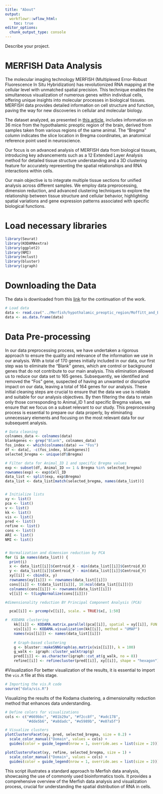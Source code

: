 ```yaml
---
title: "About"
output:
  workflowr::wflow_html:
    toc: true
editor_options:
  chunk_output_type: console
---
```

Describe your project.

# MERFISH Data Analysis

The molecular imaging technology MERFISH (Multiplexed Error-Robust Fluorescence In Situ Hybridization) has revolutionized RNA mapping at the cellular level with unmatched spatial precision. This technique enables the simultaneous visualization of numerous genes within individual cells, offering unique insights into molecular processes in biological tissues. MERFISH data provides detailed information on cell structure and function, paving the way for new discoveries in cellular and molecular biology.

The dataset analyzed, as presented in [this article](https://datadryad.org/stash/dataset/doi:10.5061/dryad.8t8s248), includes information on 36 mice from the hypothalamic preoptic region of the brain, derived from samples taken from various regions of the same animal. The "Bregma" column indicates the slice location in Bregma coordinates, an anatomical reference point used in neuroscience.

Our focus is on advanced analysis of MERFISH data from biological tissues, introducing key advancements such as a 12 Extended Layer Analysis method for detailed tissue structure understanding and a 3D clustering feature for accurately representing the spatial relationships and RNA interactions within cells.

Our main objective is to integrate multiple tissue sections for unified analysis across different samples. We employ data preprocessing, dimension reduction, and advanced clustering techniques to explore the relationship between tissue structure and cellular behavior, highlighting spatial variations and gene expression patterns associated with specific biological functions.

# Load necessary libraries

```r

library(Seurat)
library(KODAMAextra)
library(ggplot2)
library(NMI)
library(mclust)
library(bluster)
library(igraph)
```

# Downloading the Data

The data is downloaded from this [link](https://datadryad.org/stash/dataset/doi:10.5061/dryad.8t8s248) for the continuation of the work.

```r
# Load data
data <- read.csv("../Merfish/hypothalamic_preoptic_region/Moffitt_and_Bambah-Mukku_et_al_merfish_all_cells.csv")
data <- as.data.frame(data)
```

# Data Pre-processing
In our data preprocessing process, we have undertaken a rigorous approach to ensure the quality and relevance of the information we use in our analysis. With a total of 170 genes initially included in our data, our first step was to eliminate the "Blank" genes, which are control or background genes that do not contribute to our main analysis. This elimination allowed us to reduce our data set to 165 genes. Subsequently, we identified and removed the "Fos" gene, suspected of having an unwanted or disruptive impact on our data, leaving a total of 164 genes for our analysis. These initial cleaning steps are crucial to ensure that the data we use is reliable and suitable for our analysis objectives. By then filtering the data to retain only those corresponding to Animal_ID 1 and specific Bregma values, we ensure that we focus on a subset relevant to our study. This preprocessing process is essential to prepare our data properly, by eliminating unnecessary elements and focusing on the most relevant data for our subsequent analysis.

```r
# Data cleaning
colnames_data <- colnames(data)
blankgenes <- grep("Blank", colnames_data)
fos_index <- which(colnames(data) == "Fos")
df <- data[, -c(fos_index, blankgenes)]
selected_bregma <- unique(df$Bregma)

# Filter data for Animal_ID 1 and specific Bregma values
exp <- subset(df, Animal_ID == 1 & Bregma %in% selected_bregma)
rownames(exp) <- exp$Cell_ID
data_list <- split(exp, exp$Bregma)
data_list <- data_list[match(selected_bregma, names(data_list))]


# Initialize lists 
xy <- list()
pca <- list()
v <- list()
kk <- list()
vis <- list()
pred <- list()
refine <- list()
cons <- list()
ARI <- list()
NMI <- list()


# Normalization and dimension reduction by PCA
for (i in names(data_list)) {
  print(i)
  x <- data_list[[i]]$Centroid_X - min(data_list[[i]]$Centroid_X)
  y <- data_list[[i]]$Centroid_Y - min(data_list[[i]]$Centroid_Y)
  xy[[i]] <- cbind(x, y)
  rownames(xy[[i]]) <- rownames(data_list[[i]])
  cons[[i]] <- t(data_list[[i]][, 10:ncol(data_list[[i]])])
  colnames(cons[[i]]) <- rownames(data_list[[i]])
  v[[i]] <- t(LogNormalize(cons[[i]]))

#dimensionality reduction BY Principal Component Analysis (PCA)

  pca[[i]] <- prcomp(v[[i]], scale. = TRUE)$x[, 1:50]

#  KODAMA clustering
    kk[[i]] <- KODAMA.matrix.parallel(pca[[i]], spatial = xy[[i]], FUN = "PLS", landmarks = 10000, n.cores = 4)
    vis[[i]] <- KODAMA.visualization(kk[[i]], method = "UMAP")
    names(vis[[i]]) <- names(data_list[[i]])
    
    # Graph-based clustering
    g <- bluster::makeSNNGraph(as.matrix(vis[[i]]), k = 100)
    g_walk <- igraph::cluster_walktrap(g)
    pred[[i]] <- as.character(igraph::cut_at(g_walk, no = 8))
    refine[[i]] <- refinecluster(pred[[i]], xy[[i]], shape = "hexagon")}
```

#Visualization
For better visualization of the results, it is essential to import the `vis.R` file at this stage.

```r
# Importing the vis.R code
source("data/vis.R")
```

Visualizing the results of the Kodama clustering, a dimensionality reduction method that enhances data understanding.

```r
# Define colors for visualizations
cols <- c("#669bbc", "#81b29a", "#f2cc8f", "#adc178",
          "#dde5b6", "#a8dadc", "#e5989b", "#e07a5f")

# Visualize clusters
plotClustersFacet(xy, pred, selected_bregma, size = 0.2) +
  scale_color_manual("Domain", values = cols) +
  guides(color = guide_legend(nrow = 1, override.aes = list(size = 2)))

plotClustersFacet(xy, refine, selected_bregma, size = 1) +
  scale_color_manual("Domain", values = cols) +
  guides(color = guide_legend(nrow = 1, override.aes = list(size = 2)))

```

This script illustrates a standard approach to Merfish data analysis, showcasing the use of commonly used bioinformatics tools. It provides a comprehensive overview of the Merfish data analysis and visualization process, crucial for understanding the spatial distribution of RNA in cells.
